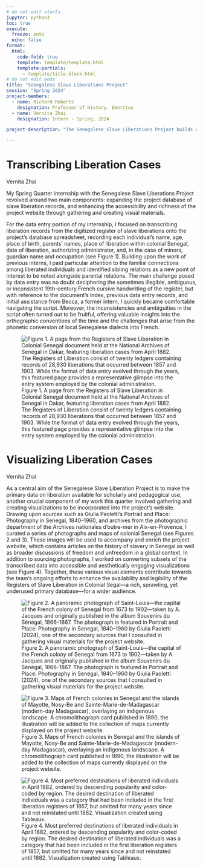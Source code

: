 ```yaml
---
# do not edit starts
jupyter: python3
toc: true
execute: 
  freeze: auto
  echo: false
format:
  html:
    code-fold: true
    template: template/template.html
    template-partials: 
      - template/title-block.html
# do not edit ends
title: "Senegalese Slave Liberations Project"
session: "Spring 2024"
project-members:
  - name: Richard Roberts
    designation: Professor of History, Emeritus
  - name: Vernita Zhai
    designation: Intern - Spring, 2024

project-description: "The Senegalese Slave Liberations Project builds on the Slave Voyages Database, which has transformed the study of the trans-Atlantic slave trade by presenting the most comprehensive collection of individual slave trade voyages and the most complete set of evidence of African ports of embarkation and American ports of disembarkation. The Slave Voyages Database, however, tells us virtually nothing about slavery and the slave trade within Africa. The Senegalese Slave Liberations Project provides a crucial counterpart to the Slave Voyages project in presenting evidence of slavery and the slave trade in the Senegambian, Mauritanian, and Malian region of West Africa during the second half of the nineteenth century. Specifically, registers of liberation have survived as records of enslaved people under French colonial authority who sought their freedom. The project team is working to provide unique identifications for each case of liberation, analyze the data, and develop visualizations to support academic research and innovative pedagogy."

---
```

# Transcribing Liberation Cases
:::{.article-author}
Vernita Zhai
:::
My Spring Quarter internship with the Senegalese Slave Liberations Project revolved around two main components: expanding the project database of slave liberation records, and enhancing the accessibility and richness of the project website through gathering and creating visual materials. 

For the data entry portion of my internship, I focused on transcribing liberation records from the digitized register of slave liberations onto the project's database spreadsheet, recording each individual’s name, age, place of birth, parents’ names, place of liberation within colonial Senegal, date of liberation, authorizing administrator, and, in the case of minors, guardian name and occupation (see Figure 1). Building upon the work of previous interns, I paid particular attention to the familial connections among liberated individuals and identified sibling relations as a new point of interest to be noted alongside parental relations. The main challenge posed by data entry was no doubt deciphering the sometimes illegible, ambiguous, or inconsistent 19th-century French cursive handwriting of the register, but with reference to the document’s index, previous data entry records, and initial assistance from Becca, a former intern, I quickly became comfortable navigating the script. Moreover, the inconsistencies and ambiguities in the script often turned out to be fruitful, offering valuable insights into the orthographic conventions of the time and the challenges that arise from the phonetic conversion of local Senegalese dialects into French.

![Figure 1. A page from the Registers of Slave Liberation in Colonial Senegal document held at the National Archives of Senegal in Dakar, featuring liberation cases from April 1882. The Registers of Liberation consist of twenty ledgers containing records of 28,930 liberations that occurred between 1857 and 1903. While the format of data entry evolved through the years, this featured page provides a representative glimpse into the entry system employed by the colonial administration.](data/imgs/Figure 1.png)

# Visualizing Liberation Cases
:::{.article-author}
Vernita Zhai
:::
As a central aim of the Senegalese Slave Liberation Project is to make the primary data on liberation available for scholarly and pedagogical use, another crucial component of my work this quarter involved gathering and creating visualizations to be incorporated into the project’s website. Drawing upon sources such as Giulia Paoletti’s Portrait and Place: Photography in Senegal, 1840–1960, and archives from the photographic department of the Archives nationales d'outre-mer in Aix-en-Provence, I curated a series of photographs and maps of colonial Senegal (see Figures 2 and 3). These images will be used to accompany and enrich the project website, which contains articles on the history of slavery in Senegal as well as broader discussions of freedom and unfreedom in a global context. In addition to sourcing photographs, I worked on converting subsets of the transcribed data into accessible and aesthetically engaging visualizations (see Figure 4). Together, these various visual elements contribute towards the team’s ongoing efforts to enhance the availability and legibility of the Registers of Slave Liberation in Colonial Segal—a rich, sprawling, yet underused primary database—for a wider audience.

![Figure 2. A panoramic photograph of Saint-Louis—the capital of the French colony of Senegal from 1673 to 1902—taken by A. Jacques and originally published in the album Souvenirs du Sénégal, 1866–1867. The photograph is featured in Portrait and Place: Photography in Senegal, 1840–1960 by Giulia Paoletti (2024), one of the secondary sources that I consulted in gathering visual materials for the project website.](data/imgs/Figure 2.png)


![Figure 3. Maps of French colonies in Senegal and the islands of Mayotte, Nosy-Be and Sainte-Marie-de-Madagascar (modern-day Madagascar), overlaying an indigenous landscape. A chromolithograph card published in 1890, the illustration will be added to the collection of maps currently displayed on the project website.](data/imgs/Figure 3.jpg)


![Figure 4. Most preferred destinations of liberated individuals in April 1882, ordered by descending popularity and color-coded by region. The desired destination of liberated individuals was a category that had been included in the first liberation registers of 1857, but omitted for many years since and not reinstated until 1882. Visualization created using Tableaux.](data/imgs/Figure 4.png)